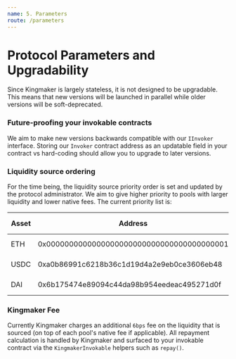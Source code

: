 ```yaml
---
name: 5. Parameters
route: /parameters
---
```


# Protocol Parameters and Upgradability
Since Kingmaker is largely stateless, it is not designed to be upgradable. This means that new versions will be launched in parallel while older versions will be soft-deprecated.

### Future-proofing your invokable contracts
We aim to make new versions backwards compatible with our `IInvoker` interface. Storing our `Invoker` contract address as an updatable field in your contract vs hard-coding should allow you to upgrade to later versions.

### Liquidity source ordering
For the time being, the liquidity source priority order is set and updated by the protocol administrator. We aim to give higher priority to pools with larger liquidity and lower native fees. The current priority list is:

| Asset     | Address                                    | 1st Priority     | 2nd Priority     |
|-----------|--------------------------------------------|------------------|------------------|
| ETH       | 0x0000000000000000000000000000000000000001 | Solo (DyDx)      | Aave             |
| USDC      | 0xa0b86991c6218b36c1d19d4a2e9eb0ce3606eb48 | Solo (DyDx)      | Aave             |
| DAI       | 0x6b175474e89094c44da98b954eedeac495271d0f | Solo (DyDx)      | Aave             |

### Kingmaker Fee
Currently Kingmaker charges an additional `6bps` fee on the liquidity that is sourced (on top of each pool's native fee if applicable). All repayment calculation is handled by Kingmaker and surfaced to your invokable contract via the `KingmakerInvokable` helpers such as `repay()`.
